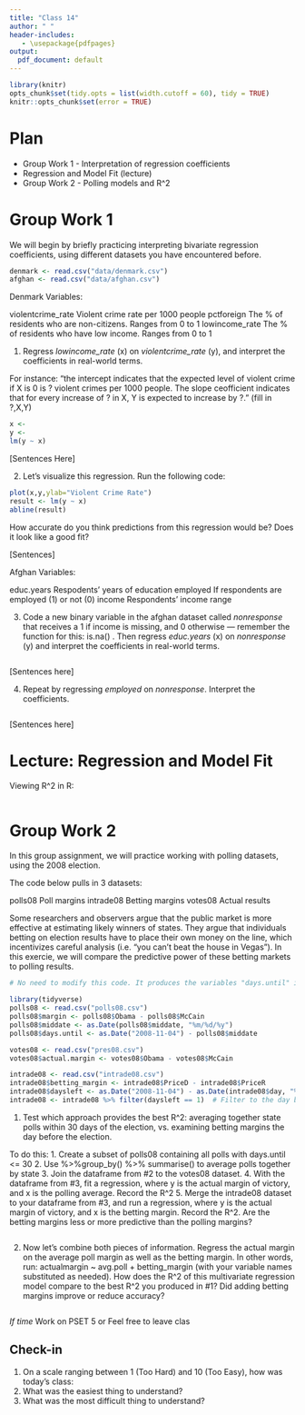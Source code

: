 ```yaml
---
title: "Class 14"
author: " "
header-includes:
   - \usepackage{pdfpages}
output:
  pdf_document: default
---
```


```r
library(knitr)
opts_chunk$set(tidy.opts = list(width.cutoff = 60), tidy = TRUE)
knitr::opts_chunk$set(error = TRUE)
```

# Plan
* Group Work 1 - Interpretation of regression coefficients
* Regression and Model Fit (lecture)
* Group Work 2 - Polling models and R^2

# Group Work 1

We will begin by briefly practicing interpreting bivariate regression coefficients, using different datasets you have encountered before.

```r
denmark <- read.csv("data/denmark.csv")
afghan <- read.csv("data/afghan.csv")
```

Denmark Variables:

violentcrime_rate               Violent crime rate per 1000 people
pctforeign                      The % of residents who are non-citizens. Ranges from 0 to 1
lowincome_rate                  The % of residents who have low income. Ranges from 0 to 1

1. Regress _lowincome_rate_ (x) on _violentcrime_rate_ (y), and interpret the coefficients in real-world terms. 

For instance: "the intercept indicates that the expected level of violent crime if X is 0 is ? violent crimes per 1000 people. The slope ceofficient indicates that for every increase of ? in X, Y is expected to increase by ?. " (fill in ?,X,Y)

```r
x <- 
y <- 
lm(y ~ x)

```

[Sentences Here]

2. Let's visualize this regression. Run the following code:

```r
plot(x,y,ylab="Violent Crime Rate")
result <- lm(y ~ x)
abline(result)
```

How accurate do you think predictions from this regression would be? Does it look like a good fit?

[Sentences]


Afghan Variables:

educ.years                        Respodents' years of education
employed                          If respondents are employed (1) or not (0)
income                            Respondents' income range 

3.  Code a new binary variable in the afghan dataset called _nonresponse_ that receives a 1 if income is missing, and 0 otherwise --- remember the function for this: is.na() . Then regress _educ.years_ (x) on _nonresponse_ (y) and interpret the coefficients in real-world terms.

```r


```
[Sentences here]

4. Repeat by regressing _employed_ on _nonresponse_. Interpret the coefficients.

```r

```

[Sentences here]




# Lecture: Regression and Model Fit

Viewing R^2 in R:

```r




```



# Group Work 2

In this group assignment, we will practice working with polling datasets, using the 2008 election. 

The code below pulls in 3 datasets:

polls08       Poll margins
intrade08     Betting margins
votes08       Actual results

Some researchers and observers argue that the public market is more effective at estimating likely winners of states. They argue that individuals betting on election results have to place their own money on the line, which incentivizes careful analysis (i.e. "you can't beat the house in Vegas"). In this exercie, we will compare the predictive power of these betting markets to polling results. 

```r
# No need to modify this code. It produces the variables "days.until" in polls08, "margin" in polls08, "actual.margin" in votes08, and "betting_margin" in intrade08

library(tidyverse)
polls08 <- read.csv("polls08.csv")
polls08$margin <- polls08$Obama - polls08$McCain
polls08$middate <- as.Date(polls08$middate, "%m/%d/%y")
polls08$days.until <- as.Date("2008-11-04") - polls08$middate 

votes08 <- read.csv("pres08.csv")
votes08$actual.margin <- votes08$Obama - votes08$McCain

intrade08 <- read.csv("intrade08.csv")
intrade08$betting_margin <- intrade08$PriceD - intrade08$PriceR
intrade08$daysleft <- as.Date("2008-11-04") - as.Date(intrade08$day, "%m/%d/%y")
intrade08 <- intrade08 %>% filter(daysleft == 1)  # Filter to the day before the election
```

1. Test which approach provides the best R^2: averaging together state polls within 30 days of the election, vs. examining betting margins the day before the election.

To do this:
1. Create a subset of polls08 containing all polls with days.until <= 30
2. Use %>%group_by() %>% summarise() to average polls together by state
3. Join the dataframe from #2 to the votes08 dataset. 
4. With the dataframe from #3, fit a regression, where y is the actual margin of victory, and x is the polling average. Record the R^2
5. Merge the intrade08 dataset to your dataframe from #3, and run a regression, where y is the actual margin of victory, and x is the betting margin. Record the R^2. Are the betting margins less or more predictive than the polling margins?


```r


```

2. Now let's combine both pieces of information. Regress the actual margin on the average poll margin as well as the betting margin. In other words, run:  actualmargin ~ avg.poll + betting_margin (with your variable names substituted as needed). How does the R^2 of this multivariate regression model compare to the best R^2 you produced in #1? Did adding betting margins improve or reduce accuracy?

```r


```


_If time_
Work on PSET 5 or Feel free to leave clas

## Check-in

1. On a scale ranging between 1 (Too Hard) and 10 (Too Easy), how was today's class: 
2. What was the easiest thing to understand?
3. What was the most difficult thing to understand?